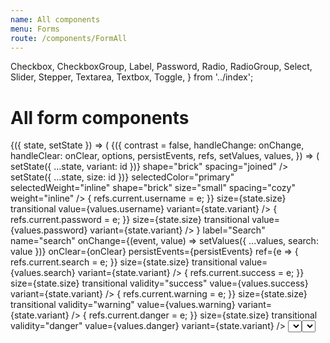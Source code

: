 ```yaml
---
name: All components
menu: Forms
route: /components/FormAll
---
```


  Checkbox,
  CheckboxGroup,
  Label,
  Password,
  Radio,
  RadioGroup,
  Select,
  Slider,
  Stepper,
  Textarea,
  Textbox,
  Toggle,
} from '../index';

# All form components

<Playground>
  <StateWrapper initialState={{ variant: 'underline', size: 'large' }}>
    {({ state, setState }) => (
      <ThemeWrapper>
        <Rhythm mx={3} grouped>
          <FormDemo contrast={false} style={{ maxWidth: '400px' }}>
            {({
              contrast = false,
              handleChange: onChange,
              handleClear: onClear,
              options,
              persistEvents,
              refs,
              setValues,
              values,
            }) => (
              <React.Fragment>
                <Rhythm mt={4} mb={2}>
                  <ButtonGroup
                    buttons={[
                      { id: 'underline', label: 'Underline', selected: state.variant === 'underline' },
                      { id: 'filled', label: 'Filled', selected: state.variant === 'filled' },
                      { id: 'outline', label: 'Outline', selected: state.variant === 'outline' },
                    ]}
                    color="primary"
                    fullWidth
                    onClick={(event, id) => setState({ ...state, variant: id })}
                    shape="brick"
                    spacing="joined"
                  />
                </Rhythm>
                <Rhythm mt={4} mb={2}>
                  <ButtonGroup
                    buttons={[
                      { id: 'medium', label: 'M', selected: state.size === 'medium' },
                      { id: 'large', label: 'L', selected: state.size === 'large' },
                      { id: 'xlarge', label: 'XL', selected: state.size === 'xlarge' },
                      { id: 'xxlarge', label: '2XL', selected: state.size === 'xxlarge' },
                      { id: 'xxxlarge', label: '3XL', selected: state.size === 'xxxlarge' },
                      { id: 'xxxxlarge', label: '4XL', selected: state.size === 'xxxxlarge' },
                      { id: 'xxxxxlarge', label: '5XL', selected: state.size === 'xxxxxlarge' },
                      { id: 'xxxxxxlarge', label: '6XL', selected: state.size === 'xxxxxxlarge' },
                      { id: 'xxxxxxxlarge', label: '7XL', selected: state.size === 'xxxxxxxlarge' },
                    ]}
                    color="neutral"
                    fullWidth
                    onClick={(event, id) => setState({ ...state, size: id })}
                    selectedColor="primary"
                    selectedWeight="inline"
                    shape="brick"
                    size="small"
                    spacing="cozy"
                    weight="inline"
                  />
                </Rhythm>
                <Rhythm my={2}>
                  <Textbox
                    contrast={contrast}
                    label="Username"
                    name="username"
                    onChange={onChange}
                    persistEvents={persistEvents}
                    ref={e => {
                      refs.current.username = e;
                    }}
                    size={state.size}
                    transitional
                    value={values.username}
                    variant={state.variant}
                  />
                </Rhythm>
                <Rhythm my={2}>
                  <Password
                    contrast={contrast}
                    label="Password"
                    name="password"
                    onChange={onChange}
                    persistEvents={persistEvents}
                    ref={e => {
                      refs.current.password = e;
                    }}
                    size={state.size}
                    transitional
                    value={values.password}
                    variant={state.variant}
                  />
                </Rhythm>
                <Rhythm my={2}>
                  <Textbox
                    clearable
                    contrast={contrast}
                    iconBefore={<SearchIcon />}
                    label="Search"
                    name="search"
                    onChange={(event, value) => setValues({ ...values, search: value })}
                    onClear={onClear}
                    persistEvents={persistEvents}
                    ref={e => {
                      refs.current.search = e;
                    }}
                    size={state.size}
                    transitional
                    value={values.search}
                    variant={state.variant}
                  />
                </Rhythm>
                <Rhythm my={2}>
                  <Textbox
                    contrast={contrast}
                    label="Successful"
                    name="success"
                    onChange={onChange}
                    persistEvents={persistEvents}
                    ref={e => {
                      refs.current.success = e;
                    }}
                    size={state.size}
                    transitional
                    validity="success"
                    value={values.success}
                    variant={state.variant}
                  />
                </Rhythm>
                <Rhythm my={2}>
                  <Textbox
                    contrast={contrast}
                    label="Warningish"
                    name="warning"
                    onChange={onChange}
                    persistEvents={persistEvents}
                    ref={e => {
                      refs.current.warning = e;
                    }}
                    size={state.size}
                    transitional
                    validity="warning"
                    value={values.warning}
                    variant={state.variant}
                  />
                </Rhythm>
                <Rhythm my={2}>
                  <Textbox
                    contrast={contrast}
                    label="Dangerous"
                    name="danger"
                    onChange={onChange}
                    persistEvents={persistEvents}
                    ref={e => {
                      refs.current.danger = e;
                    }}
                    size={state.size}
                    transitional
                    validity="danger"
                    value={values.danger}
                    variant={state.variant}
                  />
                </Rhythm>
                <Rhythm my={2}>
                  <Select
                    contrast={contrast}
                    label="Choose a color"
                    name="selectColor"
                    onChange={onChange}
                    persistEvents={persistEvents}
                    ref={e => {
                      refs.current.selectColor = e;
                    }}
                    size={state.size}
                    transitional
                    value={values.selectColor}
                    options={options}
                    variant={state.variant}
                  />
                </Rhythm>
                <Rhythm my={2}>
                  <Select
                    contrast={contrast}
                    label="Choose another color"
                    name="selectAnotherColor"
                    onChange={onChange}
                    persistEvents={persistEvents}
                    ref={e => {
                      refs.current.selectAnotherColor = e;
                    }}
                    size={state.size}
                    transitional
                    value={values.selectAnotherColor}
                    options={options}
                    variant={state.variant}
                  />
                </Rhythm>
                <Rhythm my={2}>
                  <ControlledDropdown
                    inputVariant={state.variant}
                    label="A custom dropdown"
                    layout="raised"
                    onChange={value => onChange({ target: { name: 'dropdown' } }, value)}
                    options={options}
                    ref={e => {
                      refs.current.dropdown = e && e.container;
                    }}
                    size={state.size}
                    transitional
                  />
                </Rhythm>
                <Rhythm my={2}>
                  <ControlledDropdown
                    inputVariant={state.variant}
                    label="A contained dropdown"
                    layout="contained"
                    onChange={value => onChange({ target: { name: 'dropdownContained' } }, value)}
                    options={options}
                    ref={e => {
                      refs.current.dropdownContained = e && e.container;
                    }}
                    size={state.size}
                    transitional
                  />
                </Rhythm>
                <Rhythm my={2}>
                  <Textarea
                    contrast={contrast}
                    label="Manifesto"
                    name="textarea"
                    onChange={onChange}
                    persistEvents={persistEvents}
                    ref={e => {
                      refs.current.textarea = e;
                    }}
                    size={state.size}
                    transitional
                    value={values.textarea}
                    variant={state.variant}
                  />
                </Rhythm>
                <Rhythm my={2}>
                  <Checkbox
                    checked={!!values.checkbox}
                    contrast={contrast}
                    name="checkbox"
                    onChange={(event, checked) => setValues({ ...values, checkbox: checked })}
                    persistEvents={persistEvents}
                    ref={e => {
                      refs.current.checkbox = e;
                    }}
                    variant="secondary"
                  >
                    Lorem ipsum dolor sit amet, consectetur adipiscing elit. Integer eget dui eu orci ultrices maximus
                    eu eu ante. Vestibulum ligula velit, scelerisque vitae venenatis tempor, consectetur a orci. Aenean
                    molestie eu tortor in pharetra. Nulla lobortis, sapien quis ornare venenatis, nunc libero finibus
                    justo, non tempor nisi urna quis justo. Integer sit amet venenatis leo.
                  </Checkbox>
                </Rhythm>
                <Rhythm my={2} mr={2}>
                  <Radio
                    checked={values.radio === 'one'}
                    contrast={contrast}
                    name="radio"
                    value="one"
                    onChange={(event, checked, value) => checked && setValues({ ...values, radio: value })}
                    persistEvents={persistEvents}
                    ref={e => {
                      refs.current.radio1 = e;
                    }}
                    variant="secondary"
                  >
                    Lorem ipsum dolor sit amet
                  </Radio>
                  <Radio
                    checked={values.radio === 'two'}
                    contrast={contrast}
                    name="radio"
                    value="two"
                    onChange={(event, checked, value) => checked && setValues({ ...values, radio: value })}
                    persistEvents={persistEvents}
                    ref={e => {
                      refs.current.radio2 = e;
                    }}
                    variant="secondary"
                  >
                    Consectetur adipiscing elit
                  </Radio>
                </Rhythm>
                <Rhythm mt={4} mb={2} grouped>
                  <Flex direction="row" alignItems="flex-end" justifyContent="space-between" flexible>
                    <div>
                      <Label as="legend" contrast={contrast} strength="legend">
                        Pick a big number
                      </Label>
                      <Stepper
                        contrast={contrast}
                        inputWidth={100}
                        max={10000}
                        min={0}
                        name="stepper1"
                        onChange={(event, value) => setValues({ ...values, stepper1: value })}
                        persistEvents={persistEvents}
                        ref={e => {
                          refs.current.stepper1 = e;
                        }}
                        size={state.size}
                        step={100}
                        value={values.stepper1}
                        width="50%"
                        variant={state.variant}
                      />
                    </div>
                    <Stepper
                      contrast={contrast}
                      inputWidth={100}
                      label="Pick another number"
                      max={100}
                      min={0}
                      size={state.size}
                      step={10}
                      name="stepper2"
                      onChange={(event, value) => setValues({ ...values, stepper2: value })}
                      persistEvents={persistEvents}
                      ref={e => {
                        refs.current.stepper2 = e;
                      }}
                      value={values.stepper2}
                      width="50%"
                      variant={state.variant}
                    />
                  </Flex>
                </Rhythm>
                <Rhythm mt={4} mb={2}>
                  <CheckboxGroup
                    contrast={contrast}
                    layout="stacked"
                    legend="Super fantastic label says what?"
                    name="checkboxes"
                    onChange={(event, value) => setValues({ ...values, checkboxes: value })}
                    values={values.checkboxes}
                    checkboxes={[
                      {
                        id: 'demo-checkbox-group1',
                        label: 'Super fantastic label one',
                        name: 'checkboxes1',
                        ref: refs.checkboxes1,
                        value: 'one',
                      },
                      {
                        id: 'demo-checkbox-group2',
                        label: 'Super fantastic label two',
                        name: 'checkboxes2',
                        ref: refs.checkboxes2,
                        value: 'two',
                      },
                      {
                        id: 'demo-checkbox-group3',
                        label: 'Super fantastic label three',
                        name: 'checkboxes3',
                        ref: refs.checkboxes3,
                        value: 'three',
                      },
                    ]}
                  />
                </Rhythm>
                <Rhythm mt={4} mb={2}>
                  <RadioGroup
                    contrast={contrast}
                    layout="inline"
                    legend="Super fantastic label says what?"
                    name="radios"
                    onChange={(event, value) => setValues({ ...values, radios: value })}
                    value={values.radios}
                    radios={[
                      {
                        id: 'demo-radio-group1',
                        label: 'Super fantastic label one',
                        ref: refs.radios1,
                        value: 'one',
                      },
                      {
                        id: 'demo-radio-group2',
                        label: 'Super fantastic label two',
                        ref: refs.radios2,
                        value: 'two',
                      },
                      {
                        id: 'demo-radio-group3',
                        label: 'Super fantastic label three',
                        ref: refs.radios3,
                        value: 'three',
                      },
                    ]}
                  />
                </Rhythm>
                <Rhythm mt={4} mb={2}>
                  <Slider
                    contrast={contrast}
                    formatValue={value => value + '%'}
                    max={100}
                    min={0}
                    name="slider"
                    onChange={(event, value) => setValues({ ...values, slider: value })}
                    persistEvents={persistEvents}
                    ref={e => {
                      refs.current.slider = e;
                    }}
                    value={values.slider}
                    valuePosition="top"
                    width="100%"
                  >
                    Percentage
                  </Slider>
                </Rhythm>
                <Flex justifyContent="space-between" alignItems="center" wrap>
                  <Toggle
                    checked={values.toggle}
                    contrast={contrast}
                    name="toggle"
                    onChange={(event, checked) => setValues({ ...values, toggle: checked })}
                    persistEvents={persistEvents}
                    ref={e => {
                      refs.current.toggle = e;
                    }}
                    value={true}
                  >
                    Activate super powers
                  </Toggle>
                  <Rhythm mr={-2}>
                    <Flex flexible alignItems="center" justifyContent="flex-end">
                      <Rhythm my={1} mr={2}>
                        <Button weight="ghost" color="neutral" shape="brick">
                          Cancel
                        </Button>
                        <Button type="submit" color="primary" shape="brick" onClick={() => console.log(refs.current)}>
                          Submit
                        </Button>
                      </Rhythm>
                    </Flex>
                  </Rhythm>
                </Flex>
              </React.Fragment>
            )}
          </FormDemo>
        </Rhythm>
      </ThemeWrapper>
    )}
  </StateWrapper>
</Playground>
